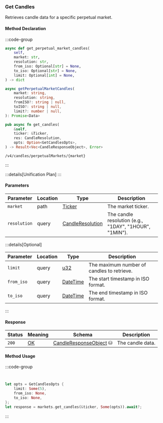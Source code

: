 ### Get Candles

Retrieves candle data for a specific perpetual market.

#### Method Declaration

:::code-group

```python [Python]
async def get_perpetual_market_candles(
    self,
    market: str,
    resolution: str,
    from_iso: Optional[str] = None,
    to_iso: Optional[str] = None,
    limit: Optional[int] = None,
) -> dict
```

```typescript [TypeScript]
async getPerpetualMarketCandles(
    market: string,
    resolution: string,
    fromISO?: string | null,
    toISO?: string | null,
    limit?: number | null,
): Promise<Data>
```

```rust [Rust]
pub async fn get_candles(
    &self,
    ticker: &Ticker,
    res: CandleResolution,
    opts: Option<GetCandlesOpts>,
) -> Result<Vec<CandleResponseObject>, Error>
```

```url [API]
/v4/candles/perpetualMarkets/{market}
```

:::

:::details[Unification Plan]
:::

#### Parameters

| Parameter           | Location | Type               | Description                                            |
| ------------------- | -------- | ------------------ | ------------------------------------------------------ |
| `market`            | path    | [Ticker]           | The market ticker.                                     |
| `resolution`        | query    | [CandleResolution] | The candle resolution (e.g., "1DAY", "1HOUR", "1MIN"). |

:::details[Optional]

| Parameter                     | Location | Type                      | Description                                |
| ----------------------------- | -------- | ------------------------- | ------------------------------------------ |
| `limit`                       | query    | [u32]                     | The maximum number of candles to retrieve. |
| `from_iso`                    | query    | [DateTime]                | The start timestamp in ISO format.         |
| `to_iso`                      | query    | [DateTime]                | The end timestamp in ISO format.           |

:::

#### Response

| Status | Meaning     | Schema                   | Description      |
| ------ | ----------- | ------------------------ | ---------------- |
| `200`  | [OK]        | [CandleResponseObject] ⛁ | The candle data. |

#### Method Usage

:::code-group

```python [Python]

```

```typescript [TypeScript]

```

```rust [Rust]
let opts = GetCandlesOpts {
    limit: Some(5),
    from_iso: None,
    to_iso: None,
};
let response = markets.get_candles(&ticker, Some(opts)).await?;
```

:::

[OK]: /types/ok
[u32]: /types/u32
[Ticker]: /types/ticker
[CandleResolution]: /types/candle_resolution
[DateTime]: /types/date_time
[CandleResponseObject]: /types/candle_response_object
